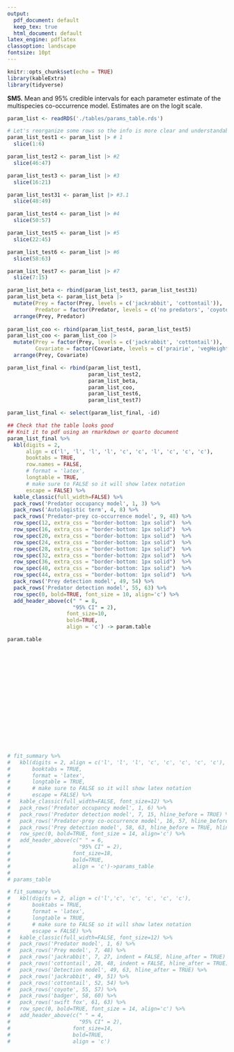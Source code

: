 ```yaml
---
output:
  pdf_document: default
  keep_tex: true
  html_document: default
latex_engine: pdflatex
classoption: landscape
fontsize: 10pt
---
```


```r
knitr::opts_chunk$set(echo = TRUE)
library(kableExtra)
library(tidyverse)
```

**SM5.** Mean and 95% credible intervals for each parameter estimate of the multispecies co-occurrence model. Estimates are on the logit scale.

```r
param_list <- readRDS('./tables/params_table.rds')

# Let's reorganize some rows so the info is more clear and understandable 
param_list_test1 <- param_list |> # 1
  slice(1:6)

param_list_test2 <- param_list |> #2
  slice(46:47)

param_list_test3 <- param_list |> #3
  slice(16:21)

param_list_test31 <- param_list |> #3.1
  slice(48:49)

param_list_test4 <- param_list |> #4
  slice(50:57)

param_list_test5 <- param_list |> #5
  slice(22:45)

param_list_test6 <- param_list |> #6
  slice(58:63)

param_list_test7 <- param_list |> #7
  slice(7:15)

param_list_beta <- rbind(param_list_test3, param_list_test31)
param_list_beta <- param_list_beta |> 
  mutate(Prey = factor(Prey, levels = c('jackrabbit', 'cottontail')), 
         Predator = factor(Predator, levels = c('no predators', 'coyote', 'badger', 'swift fox'))) |> 
  arrange(Prey, Predator)
  
param_list_coo <- rbind(param_list_test4, param_list_test5)
param_list_coo <- param_list_coo |> 
  mutate(Prey = factor(Prey, levels = c('jackrabbit', 'cottontail')), 
         Covariate = factor(Covariate, levels = c('prairie', 'vegHeight', 'grass', 'forbs'))) |> 
  arrange(Prey, Covariate)

param_list_final <- rbind(param_list_test1, 
                          param_list_test2, 
                          param_list_beta,
                          param_list_coo,
                          param_list_test6, 
                          param_list_test7)

param_list_final <- select(param_list_final, -id)

## Check that the table looks good 
## Knit it to pdf using an rmarkdown or quarto document
param_list_final %>% 
  kbl(digits = 2, 
      align = c('l', 'l', 'l', 'l', 'c', 'c', 'l', 'c', 'c', 'c'), 
      booktabs = TRUE,
      row.names = FALSE,
      # format = 'latex',
      longtable = TRUE, 
      # make sure to FALSE so it will show latex notation
      escape = FALSE) %>% 
  kable_classic(full_width=FALSE) %>% 
  pack_rows('Predator occupancy model', 1, 3) %>% 
  pack_rows('Autologistic term', 4, 8) %>% 
  pack_rows('Predator-prey co-occurrence model', 9, 48) %>% 
  row_spec(12, extra_css = "border-bottom: 1px solid")  %>% 
  row_spec(16, extra_css = "border-bottom: 1px solid")  %>% 
  row_spec(20, extra_css = "border-bottom: 1px solid")  %>% 
  row_spec(24, extra_css = "border-bottom: 1px solid")  %>% 
  row_spec(28, extra_css = "border-bottom: 1px solid")  %>% 
  row_spec(32, extra_css = "border-bottom: 2px solid")  %>% 
  row_spec(36, extra_css = "border-bottom: 1px solid")  %>% 
  row_spec(40, extra_css = "border-bottom: 1px solid")  %>% 
  row_spec(44, extra_css = "border-bottom: 1px solid")  %>% 
  pack_rows('Prey detection model', 49, 54) %>% 
  pack_rows('Predator detection model', 55, 63) %>% 
  row_spec(0, bold=TRUE, font_size = 10, align='c') %>% 
  add_header_above(c(" " = 8,
                     "95% CI" = 2),
                   font_size=10, 
                   bold=TRUE, 
                   align = 'c') -> param.table

param.table


















# fit_summary %>% 
#   kbl(digits = 2, align = c('l', 'l', 'l', 'c', 'c', 'c', 'c', 'c'), 
#       booktabs = TRUE, 
#       format = 'latex',
#       longtable = TRUE, 
#       # make sure to FALSE so it will show latex notation
#       escape = FALSE) %>% 
#   kable_classic(full_width=FALSE, font_size=12) %>% 
#   pack_rows('Predator occupancy model', 1, 6) %>% 
#   pack_rows('Predator detection model', 7, 15, hline_before = TRUE) %>% 
#   pack_rows('Predator-prey co-occurrence model', 16, 57, hline_before = TRUE) %>% 
#   pack_rows('Prey detection model', 58, 63, hline_before = TRUE, hline_after = TRUE) %>% 
#   row_spec(0, bold=TRUE, font_size = 14, align='c') %>% 
#   add_header_above(c(" " = 6,
#                      "95% CI" = 2),
#                    font_size=18, 
#                    bold=TRUE, 
#                    align = 'c')->params_table
# 
# params_table

# fit_summary %>% 
#   kbl(digits = 2, align = c('l','c', 'c', 'c', 'c', 'c'), 
#       booktabs = TRUE, 
#       format = 'latex', 
#       longtable = TRUE, 
#       # make sure to FALSE so it will show latex notation
#       escape = FALSE) %>% 
#   kable_classic(full_width=FALSE, font_size=12) %>% 
#   pack_rows('Predator model', 1, 6) %>% 
#   pack_rows('Prey model', 7, 48) %>% 
#   pack_rows('jackrabbit', 7, 27, indent = FALSE, hline_after = TRUE) %>% 
#   pack_rows('cottontail', 28, 48, indent = FALSE, hline_after = TRUE) %>% 
#   pack_rows('Detection model', 49, 63, hline_after = TRUE) %>% 
#   pack_rows('jackrabbit', 49, 51) %>% 
#   pack_rows('cottontail', 52, 54) %>% 
#   pack_rows('coyote', 55, 57) %>% 
#   pack_rows('badger', 58, 60) %>% 
#   pack_rows('swift fox', 61, 63) %>% 
#   row_spec(0, bold=TRUE, font_size = 14, align='c') %>% 
#   add_header_above(c(" " = 4,
#                      "95% CI" = 2),
#                    font_size=14, 
#                    bold=TRUE, 
#                    align = 'c')

```

